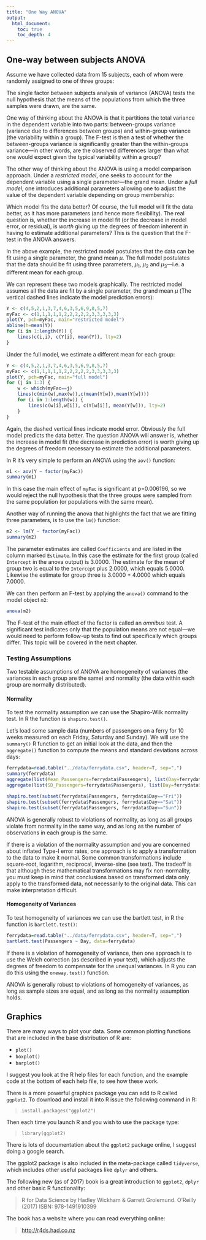 ```yaml
---
title: "One Way ANOVA"
output:
  html_document:
    toc: true
    toc_depth: 4
---
```


## One-way between subjects ANOVA

Assume we have collected data from 15 subjects, each of whom were randomly assigned to one of three groups:

\begin{center}
	\begin{tabular}{c|c|c}
		group1 &group2 &group3 \\
		\hline
		4 &7 &6 \\
		5 &4 &9 \\
		2 &6 &8 \\
		1 &3 &5 \\
		3 &5 &7 \\
	\end{tabular}
\end{center}

The single factor between subjects analysis of variance (ANOVA) tests the null hypothesis that the means of the populations from which the three samples were drawn, are the same.

\begin{center}
\begin{tabular}{ll}
	$H_{0}$: &$\mu_{1} = \mu_{2} = \mu_{3}$ \\
	$H_{1}$: &$\mu_{1} \neq \mu_{2} \neq \mu_{3}$
\end{tabular}
\end{center}

One way of thinking about the ANOVA is that it partitions the total variance in the dependent variable into two parts: between-groups variance (variance due to differences between groups) and within-group variance (the variability within a group). The F-test is then a test of whether the between-groups variance is significantly greater than the within-groups variance---in other words, are the observed differences larger than what one would expect given the typical variability within a group?

The other way of thinking about the ANOVA is using a model comparison approach. Under a *restricted model*, one seeks to account for the dependent variable using a single parameter---the grand mean. Under a *full model*, one introduces additional parameters allowing one to adjust the value of the dependent variable depending on group membership:

\begin{eqnarray}
	m_{restricted}: &Y_{ij} &= \mu + \epsilon_{ij} \\
	m_{full}: &Y_{ij} &= \mu + \alpha_{j} + \epsilon_{ij}
\end{eqnarray}

Which model fits the data better? Of course, the full model will fit the data better, as it has more parameters (and hence more flexibility). The real question is, whether the increase in model fit (or the decrease in model error, or residual), is *worth* giving up the degrees of freedom inherent in having to estimate additional parameters? This is the question that the F-test in the ANOVA answers.

In the above example, the restricted model postulates that the data can be fit using a single parameter, the grand mean $\mu$. The full model postulates that the data should be fit using three parameters, $\mu_{1}$, $\mu_{2}$ and $\mu_{3}$---i.e. a different mean for each group.

We can represent these two models graphically. The restricted model assumes all the data are fit by a single parameter, the grand mean $\mu$ (The vertical dashed lines indicate the model prediction errors):

```r
Y <- c(4,5,2,1,3,7,4,6,3,5,6,9,8,5,7)
myFac <- c(1,1,1,1,1,2,2,2,2,2,3,3,3,3,3)
plot(Y, pch=myFac, main="restricted model")
abline(h=mean(Y))
for (i in 1:length(Y)) {
	lines(c(i,i), c(Y[i], mean(Y)), lty=2)
}
```

Under the full model, we estimate a different mean for each group:

```r
Y <- c(4,5,2,1,3,7,4,6,3,5,6,9,8,5,7)
myFac <- c(1,1,1,1,1,2,2,2,2,2,3,3,3,3,3)
plot(Y, pch=myFac, main="full model")
for (j in 1:3) {
	w <- which(myFac==j)
	lines(c(min(w),max(w)),c(mean(Y[w]),mean(Y[w])))
	for (i in 1:length(w)) {
		lines(c(w[i],w[i]), c(Y[w[i]], mean(Y[w])), lty=2)
	}
}
```

Again, the dashed vertical lines indicate model error. Obviously the full model predicts the data better. The question ANOVA will answer is, whether the increase in model fit (the decrease in prediction error) is worth giving up the degrees of freedom necessary to estimate the additional parameters.

In R it's very simple to perform an ANOVA using the `aov()` function:

```r
m1 <- aov(Y ~ factor(myFac))
summary(m1)
```

In this case the main effect of `myFac` is significant at p=0.006196, so we would reject the null hypothesis that the three groups were sampled from the same population (or populations with the same mean).

Another way of running the anova that highlights the fact that we are fitting three parameters, is to use the `lm()` function:

```r
m2 <- lm(Y ~ factor(myFac))
summary(m2)
```

The parameter estimates are called `Coefficients` and are listed in the column marked `Estimate`. In this case the estimate for the first group (called `Intercept` in the anova output) is 3.0000. The estimate for the mean of group two is equal to the `Intercept` plus 2.0000, which equals 5.0000. Likewise the estimate for group three is 3.0000 + 4.0000 which equals 7.0000.

We can then perform an F-test by applying the `anova()` command to the model object `m2`:

```r
anova(m2)
```

The F-test of the main effect of the factor is called an *omnibus* test. A significant test indicates only that the population means are not equal---we would need to perform follow-up tests to find out specifically which groups differ. This topic will be covered in the next chapter.

### Testing Assumptions

Two testable assumptions of ANOVA are homogeneity of variances (the variances in each group are the same) and normality (the data within each group are normally distributed).

#### Normality

To test the normality assumption we can use the Shapiro-Wilk normality test. In R the function is `shapiro.test()`.

Let's load some sample data (numbers of passengers on a ferry for 10 weeks measured on each Friday, Saturday and Sunday). We will use the `summary()` R function to get an initial look at the data, and then the `aggregate()` function to compute the means and standard deviations across days:

```r
ferrydata=read.table("../data/ferrydata.csv", header=T, sep=",")
summary(ferrydata)
aggregate(list(Mean_Passengers=ferrydata$Passengers), list(Day=ferrydata$Day), mean)
aggregate(list(SD_Passengers=ferrydata$Passengers), list(Day=ferrydata$Day), sd)
```

```r
shapiro.test(subset(ferrydata$Passengers, ferrydata$Day=="Fri"))
shapiro.test(subset(ferrydata$Passengers, ferrydata$Day=="Sat"))
shapiro.test(subset(ferrydata$Passengers, ferrydata$Day=="Sun"))
```

ANOVA is generally robust to violations of normality, as long as all groups violate from normality in the same way, and as long as the number of observations in each group is the same.

If there is a violation of the normality assumption and you are concerned about inflated Type-I error rates, one approach is to apply a transformation to the data to make it normal. Some common transformations include square-root, logarithm, reciprocal, inverse-sine (see text). The tradeoff is that although these mathematical transformations may fix non-normality, you must keep in mind that conclusions based on transformed data only apply to the transformed data, not necessarily to the original data. This can make interpretation difficult.

#### Homogeneity of Variances

To test homogeneity of variances we can use the bartlett test, in R the function is `bartlett.test()`:

```r
ferrydata=read.table("../data/ferrydata.csv", header=T, sep=",")
bartlett.test(Passengers ~ Day, data=ferrydata)
```

If there is a violation of homogeneity of variance, then one approach is to use the Welch correction (as described in your text), which adjusts the degrees of freedom to compensate for the unequal variances. In R you can do this using the `oneway.test()` function.

ANOVA is generally robust to violations of homogeneity of variances, as long as sample sizes are equal, and as long as the normality assumption holds.

## Graphics

There are many ways to plot your data. Some common plotting functions
that are included in the base distribution of R are:

- `plot()`
- `boxplot()`
- `barplot()`

I suggest you look at the R help files for each function, and the
example code at the bottom of each help file, to see how these work.

There is a more powerful graphics package you can add to R called `ggplot2`. To download and install it into R issue the following command in R:

> `install.packages("ggplot2")`

Then each time you launch R and you wish to use the package type:

> `library(ggplot2)`

There is lots of documentation about the `ggplot2` package online, I suggest doing a google search.

The ggplot2 package is also included in the meta-package called `tidyverse`, which includes other useful packages like `dplyr` and others.

The following new (as of 2017) book is a great introduction to `ggplot2`, `dplyr` and other basic R functionality:

> R for Data Science by Hadley Wickham & Garrett Grolemund. O'Reilly (2017) ISBN: 978-1491910399

The book has a website where you can read everything online:

> [http://r4ds.had.co.nz](http://r4ds.had.co.nz)



